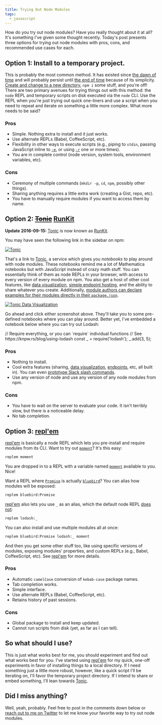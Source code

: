 ```yaml
---
title: Trying Out Node Modules
tags:
  - javascript
---
```


How do you try out node modules? Have you really thought about it at all? It's
something I've given some thought recently. Today's post presents three options
for trying out node modules with pros, cons, and recommended use cases for each.

## Option 1: Install to a temporary project.

This is probably the most common method. It has existed since [the dawn of
time][unix] and will probably persist until [the end of time][2038] because of
its simplicity. [Create and change to a new directory][mkcd], `npm i` some
stuff, and you're off! There are two primary avenues for trying things out with
this method: the `node` REPL and temporary scripts on disk executed via the
`node` CLI. Use the REPL when you're just trying out quick one-liners and use a
script when you need to repeat and iterate on something a little more complex.
What more needs to be said?

### Pros

- Simple. Nothing extra to install and it just works.
- Use alternate REPLs (Babel, CoffeeScript, etc).
- Flexibility in other ways to execute scripts (e.g., piping to `stdin`, passing
  JavaScript inline to [`-e`], or using [`-r`] one or more times).
- You are in complete control (node version, system tools, environment variables, etc).

### Cons

- Ceremony of multiple commands (`mkdir -p`, `cd`, `npm`, possibly other
  things).
- Sharing anything requires a little extra work (creating a Gist, repo, etc).
- You have to manually require modules if you want to access them by name.

## Option 2: ~~[Tonic]~~ [RunKit]

**Update 2016-09-15:** [Tonic] is now known as [RunKit].

You may have seen the following link in the sidebar on npm:

[![Tonic](./tonic.png)][tonic-lodash]

That's a link to [Tonic], a service which gives you _notebooks_ to play around
with node modules. These notebooks remind me a lot of Mathematica notebooks but
with JavaScript instead of crazy math stuff. You can essentially think of them
as node REPLs in your browser, with access to every version of every module on
npm. You also get a host of other cool features, like [data
visualization][tonic-data], [simple endpoint hosting][tonic-endpoint], and the
ability to share whatever you create. Additionally, [module authors can declare
examples for their modules directly in their `package.json`][tonic-example].

[![Tonic Data Visualization](./tonic-data.png)][tonic-data]

Go ahead and click either screenshot above. They'll take you to some pre-defined
notebooks where you can play around. Better yet, I've embedded a notebook below
where you can try out Lodash:

<div id="tonic-lodash">
  // Require everything, or you can `require` individual functions // See
  https://knpw.rs/blog/using-lodash const _ = require('lodash'); _.add(3, 5);
</div>

### Pros

- Nothing to install.
- Cool extra features (sharing, [data visualization][tonic-data],
  [endpoints][tonic-endpoint], etc, all built in). You can even [prototype Slack
  slash commands][tonic-slack].
- Use any version of node and use any version of any node modules from npm.

### Cons

- You have to wait on the server to evaluate your code. It isn't terribly slow,
  but there is a noticeable delay.
- No tab completion.

## Option 3: [repl'em]

[repl'em] is basically a node REPL which lets you pre-install and require
modules from its CLI. Want to try out [`moment`]? It's this easy:

```sh
replem moment
```

You are dropped in to a REPL with a variable named [`moment`] available to you.
Nice!

Want a REPL where [`Promise`] is actually [`bluebird`]? You can alias how
modules will be exposed:

```sh
replem bluebird:Promise
```

[repl'em] also lets you use `_` as an alias, which the default node REPL [does
not][node_]:

```sh
replem lodash:_
```

You can also install and use multiple modules all at once:

```sh
replem bluebird:Promise lodash:_ moment
```

And then you get some other stuff too, like using specific versions of modules,
exposing modules' properties, and custom REPLs (e.g., Babel, CoffeeScript, etc).
See [repl'em] for more details.

### Pros

- Automatic `camelCase` conversion of `kebab-case` package names.
- Tab completion works.
- Simple interface.
- Use alternate REPLs (Babel, CoffeeScript, etc).
- Retains history of past sessions.

### Cons

- Global package to install and keep updated.
- Cannot run scripts from disk (yet, as far as I can tell).

## So what should I use?

This is just what works best for me, you should experiment and find out what
works best for you. I've started using [repl'em] for my quick, one-off
experiments in favor of installing things to a local directory. If I need
something just a little more robust, however, like a quick script I'll be
iterating on, I'll favor the temporary project directory. If I intend to share
or embed something, I'll lean towards [Tonic].

## Did I miss anything?

Well, yeah, probably. Feel free to post in the comments down below or [reach out
to me on Twitter][twitter] to let me know your favorite way to try out node
modules.

<script
  async
  src="https://embed.tonicdev.com"
  data-element-id="tonic-lodash"
></script>

[2038]: https://en.wikipedia.org/wiki/Year_2038_problem 'Year 2038 Problem'
[mkcd]: https://github.com/knpwrs/dotfiles/blob/d37bcbd3abdbc490c7597d68ae88c047c92e16f2/lib/aliases.zsh#L30-L32 'mkcd'
[unix]: https://en.wikipedia.org/wiki/Unix_time 'Unix Time'
[twitter]: https://twitter.com/knpwrs '@knpwrs'
[tonic]: https://tonicdev.com 'Tonic'
[tonic-lodash]: https://tonicdev.com/npm/lodash 'Try Lodash on Tonic'
[tonic-example]: https://tonicdev.uservoice.com/knowledgebase/articles/765846-how-do-i-customize-the-example-for-my-npm-package 'How do I customize the example for my npm package?'
[tonic-endpoint]: https://tonicdev.com/docs/endpoint 'Tonic Endpoint'
[tonic-data]: https://tonicdev.com/tonic/city-forecast 'Tonic Data Visualization'
[tonic-slack]: https://tonicdev.com/matt/slack-slash-commands/1.0.0 'Tonic Slack Slash Commands'
[repl'em]: https://github.com/raine/replem "repl'em"
[runkit]: http://blog.runkit.com/2016/09/13/tonic-is-now-runkit-a-part-of-stripe.html 'RunKit'
[node_]: https://nodejs.org/api/repl.html#repl_repl_features 'Node REPL Features'
[`-e`]: https://nodejs.org/api/cli.html#cli_e_eval_script 'Evaluate argument as JavaScript.'
[`-r`]: https://nodejs.org/api/cli.html#cli_r_require_module 'Require argument as module.'
[`moment`]: http://momentjs.com/ 'Moment.js: Parse, validate, manipulate, and display dates in JavaScript.'
[`promise`]: https://developer.mozilla.org/en-US/docs/Web/JavaScript/Reference/Global_Objects/Promise 'MDN: Promise'
[`bluebird`]: http://bluebirdjs.com/docs/getting-started.html 'A full-featured promises library with unmatched performance.'
